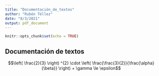 ---
title: "Documentación_de_textos"
author: "Rubén Téllez"
date: "8/3/2021"
output: pdf_document
---

```{r setup, include=FALSE}
knitr::opts_chunk$set(echo = TRUE)
```

## Documentación de textos



$$\left( \frac{2}{3} \right) ^{2} \cdot  \left( \frac{\frac{3}{2}}{\frac{\alpha}{\beta}} \right) + \gamma  \le \epsilon$$